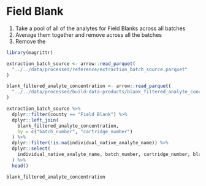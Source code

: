 # Field Blank

1. Take a pool of all of the analytes for Field Blanks across all batches
2. Average them together and remove across all the batches
3. Remove the 

```r
library(magrittr)

extraction_batch_source <- arrow::read_parquet(
  "../../data/processed/reference/extraction_batch_source.parquet"
)

blank_filtered_analyte_concentration <- arrow::read_parquet(
  "../../data/processed/build-data-products/blank_filtered_analyte_concentration_no_recovery.parquet"
)

extraction_batch_source %>%
  dplyr::filter(county == "Field Blank") %>%
  dplyr::left_join(
    blank_filtered_analyte_concentration,
    by = c("batch_number", "cartridge_number")
  ) %>%
  dplyr::filter(!is.na(individual_native_analyte_name)) %>% 
  dplyr::select(
    individual_native_analyte_name, batch_number, cartridge_number, blank_filtered_analyte_concentration_ng
  ) %>% 
  head()

```
```r
blank_filtered_analyte_concentration
```